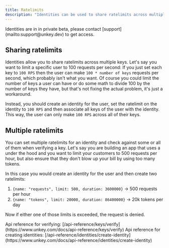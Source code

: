 ```yaml
---
title: Ratelimits
description: "Identities can be used to share ratelimits across multiple keys"
---
```


<Tip>
 Identities are in in private beta, please contact [support](mailto:support@unkey.dev) to get access.
</Tip>

## Sharing ratelimits

Identities allow you to share ratelimits across multiple keys. Let's say you want to limit a specific user to 100 requests per second:
If you just set each key to `100 RPS` then the user can make `100 * number of keys` requests per second, which probably isn't what you want. Of course you could limit the number of keys a user can have or do some math to divide 100 by the number of keys they have, but that's not fixing the actual problem, it's just a workaround.

Instead, you should create an identity for the user, set the ratelimit on the identity to `100 RPS` and then associate all keys of the user with the identity. This way, the user can only make `100 RPS` across all of their keys.


## Multiple ratelimits

You can set multiple ratelimits for an identity and check against some or all of them when verifying a key.
Let's say you are building an app that uses a under the hood and you want to limit your customers to 500 requests per hour, but also ensure that they don't blow up your bill by using too many tokens.

In this case you would create an identity for the user and then create two ratelimits:
1. `{name: "requests", limit: 500, duration: 3600000}` -> 500 requests per hour
2. `{name: "tokens", limit: 20000, duration: 86400000}` -> 20k tokens per day

Now if either one of those limits is exceeded, the request is denied.

<Info>
  Api reference for verifying: [/api-reference/keys/verify](https://www.unkey.com/docs/api-reference/keys/verify)
  Api reference for creating identities: [/api-reference/identities/create-identity](https://www.unkey.com/docs/api-reference/identities/create-identity)
</Info>
